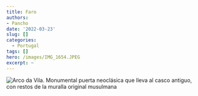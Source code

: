 ```yaml
---
title: Faro
authors: 
- Pancho
date: '2022-03-23'
slug: []
categories:
  - Portugal
tags: []
hero: /images/IMG_1654.JPEG
excerpt: ~
---
```



![](/images/faro/IMG_1721.JPEG "Arco da Vila. Monumental puerta neoclásica que lleva al casco antiguo, con restos de la muralla original musulmana")
